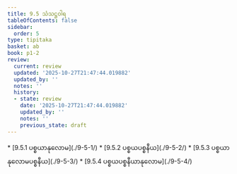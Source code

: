 ```yaml
---
title: 9.5 သံသဋ္ဌဝါရ
tableOfContents: false
sidebar:
  order: 5
type: tipitaka
basket: ab
book: p1-2
review:
  current: review
  updated: '2025-10-27T21:47:44.019882'
  updated_by: ''
  notes: ''
  history:
  - state: review
    date: '2025-10-27T21:47:44.019882'
    updated_by: ''
    notes: ''
    previous_state: draft
---
```



<ReviewStatus review={frontmatter.review} showDetails={true} />

<HypothesisAnnotation frontmatter={frontmatter} />

<DynamicBreadcrumb />



<TableOfContents book="p1-2" section="9.5">
* [9.5.1 ပစ္စယာနုလောမ](./9-5-1/)
* [9.5.2 ပစ္စယပစ္စနီယ](./9-5-2/)
* [9.5.3 ပစ္စယာနုလောမပစ္စနီယ](./9-5-3/)
* [9.5.4 ပစ္စယပစ္စနီယာနုလောမ](./9-5-4/)
</TableOfContents>